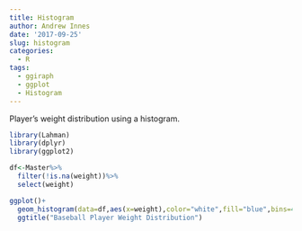 ```yaml
---
title: Histogram
author: Andrew Innes
date: '2017-09-25'
slug: histogram
categories:
  - R
tags:
  - ggiraph
  - ggplot
  - Histogram
---
```

Player's weight distribution using a histogram.

```r
library(Lahman)
library(dplyr)
library(ggplot2)
```


```r
df<-Master%>%
  filter(!is.na(weight))%>%
  select(weight)
```

```r
ggplot()+
  geom_histogram(data=df,aes(x=weight),color="white",fill="blue",bins=40)+
  ggtitle("Baseball Player Weight Distribution")
```

